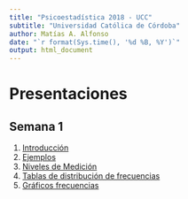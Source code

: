 ```yaml
---
title: "Psicoestadística 2018 - UCC"
subtitle: "Universidad Católica de Córdoba"
author: Matías A. Alfonso
date: "`r format(Sys.time(), '%d %B, %Y')`"
output: html_document
---
```


# Presentaciones

## Semana 1

1. [Introducción](./01_Introducción/introduccion.html)
2. [Ejemplos](./01_ejemplosIntroduccion/ejemplosIntroduccion.html)
3. [Niveles de Medición](./01_NivelesMedicion/nivelesMedicion.html)
4. [Tablas de distribución de frecuencias](./02_tablasFrecuencia/02_tablasFrecuencia.html)
5. [Gráficos frecuencias](./02_graficoFrecuencias/02_graficoFrecuencias.html)